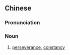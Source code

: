 {{also|恒心}}
==Chinese==
{{zh-forms|s=恒心}}

===Pronunciation===
{{zh-pron
|m=héngxīn
|c=hang4 sam1
|h=pfs=hèn-sîm
|mn=hêng-sim
|cat=n
}}

===Noun===
{{zh-noun}}

# [[perseverance]], [[constancy]]